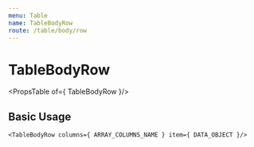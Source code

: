 ```yaml
---
menu: Table
name: TableBodyRow
route: /table/body/row
---
```




# TableBodyRow

<PropsTable of={ TableBodyRow }/>

## Basic Usage

```
<TableBodyRow columns={ ARRAY_COLUMNS_NAME } item={ DATA_OBJECT }/>
```

<Playground>
    <TableBodyRow
        columns={ [ 'status', 'clientName', 'destiny', 'date' ] }
        item={
            { clientName: 'Sra. Camila Santos', date: '20/04/2018', destiny: 'Itália, Florença', status: 'Em viagem' }
        }
    />
</Playground>
